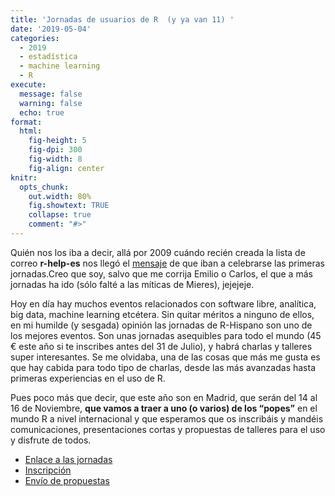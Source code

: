 ```yaml
---
title: 'Jornadas de usuarios de R  (y ya van 11) '
date: '2019-05-04'
categories:
  - 2019    
  - estadística
  - machine learning
  - R
execute: 
  message: false
  warning: false
  echo: true
format: 
  html: 
    fig-height: 5
    fig-dpi: 300
    fig-width: 8
    fig-align: center
knitr:
  opts_chunk:
    out.width: 80%
    fig.showtext: TRUE
    collapse: true
    comment: "#>"
---
```


Quién nos los iba a decir, allá por 2009 cuándo recién creada la lista de correo **r-help-es** nos llegó el [mensaje](https://stat.ethz.ch/pipermail/r-help-es/2009-July/000149.html) de que iban a celebrarse las primeras jornadas.Creo que soy, salvo que me corrija Emilio o Carlos, el que a más jornadas ha ido (sólo falté a las míticas de Mieres), jejejeje. 

Hoy en día hay muchos eventos relacionados con software libre, analítica, big data, machine learning etcétera. Sin quitar méritos a ninguno de ellos, en mi humilde (y sesgada) opinión las jornadas de R-Hispano son uno de los mejores eventos. Son unas jornadas asequibles para todo el mundo (45 € este año si te inscribes antes del 31 de Julio), y habrá charlas y talleres super interesantes. Se me olvidaba, una de las cosas que más me gusta es que hay cabida para todo tipo de charlas, desde las más avanzadas hasta primeras experiencias en el uso de R. 


Pues poco más que decir, que este año son en Madrid, que serán del 14 al 16 de Noviembre, __que vamos a traer a uno (o varios) de los "popes"__ en el mundo R a nivel internacional y que esperamos que os inscribáis y mandéis comunicaciones, presentaciones cortas y propuestas de talleres para el uso y disfrute de todos.

* [Enlace a las jornadas](http://r-es.org/XIjuR/)
* [Inscripción](https://docs.google.com/forms/d/1cMT-eQyftssGgtd2J6LqRsW-0t80UJX6eiZYEvT81CQ/edit)
* [Envío de propuestas](https://docs.google.com/forms/d/e/1FAIpQLSfPA8W1LT9gScB4-pBP2lxpfyxILezxhwnVxxDbq2pT7gIKUg/viewform)


